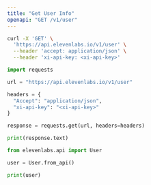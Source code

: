 ```yaml
---
title: "Get User Info"
openapi: "GET /v1/user"
---
```


<RequestExample>

```Bash Curl
curl -X 'GET' \
  'https://api.elevenlabs.io/v1/user' \
  --header 'accept: application/json' \
  --header 'xi-api-key: <xi-api-key>'
```

```Python Python
import requests

url = "https://api.elevenlabs.io/v1/user"

headers = {
  "Accept": "application/json",
  "xi-api-key": "<xi-api-key>"
}

response = requests.get(url, headers=headers)

print(response.text)
```

```Python Client
from elevenlabs.api import User

user = User.from_api()

print(user)
```

</RequestExample>